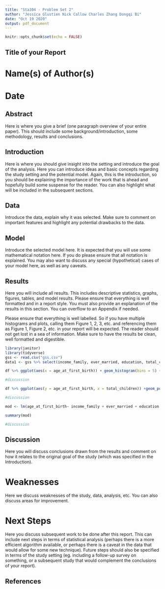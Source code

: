 ---
title: "Sta304 - Problem Set 2"
author: "Jessica Glustien Nick Callow Charles Zhang Dongqi Bi"
date: "Oct 19 2020"
output: pdf_document
---

```{r setup, include=FALSE}
knitr::opts_chunk$set(echo = FALSE)
```


## Title of your Report

# Name(s) of Author(s) 
# Date

## Abstract

Here is where you give a brief (one paragraph overview of your entire paper). This should include some background/introduction, some methodology, results and conclusions.

## Introduction

Here is where you should give insight into the setting and introduce the goal of the analysis. Here you can introduce ideas and basic concepts regarding the study setting and the potential model. Again, this is the introduction, so you should be explaining the importance of the work that is ahead and hopefully build some suspense for the reader. You can also highlight what will be included in the subsequent sections.

## Data

Introduce the data, explain why it was selected. Make sure to comment on important features and highlight any potential drawbacks to the data.

## Model

Introduce the selected model here. It is expected that you will use some mathematical notation here. If you do please ensure that all notation is explained. You may also want to discuss any special (hypothetical) cases of your model here, as well as any caveats.  

## Results

Here you will include all results. This includes descriptive statistics, graphs, figures, tables, and model results. Please ensure that everything is well formatted and in a report style. You must also provide an explanation of the results in this section. You can overflow to an Appendix if needed. 

Please ensure that everything is well labelled. So if you have multiple histograms and plots, calling them Figure 1, 2, 3, etc. and referencing them as Figure 1, Figure 2, etc. in your report will be expected. The reader should not get lost in a sea of information. Make sure to have the results be clean, well formatted and digestible.

```{r, echo=FALSE, include=TRUE }
library(janitor)
library(tidyverse)
gss <- read.csv("gss.csv")
data1 <- gss %>% select(income_family, ever_married, education, total_children, age_at_first_birth)%>%filter(!is.na(total_children), !is.na(age_at_first_birth))

df %>% ggplot(aes(x = age_at_first_birth)) + geom_histogram(bins = 5) + labs(x = "age at first birth", title ="Figure 1")

#discussion

df %>% ggplot(aes(y = age_at_first_birth, x = total_children)) +geom_point() + labs(x = "total children", title ="Figure 2")

#discussion

mod <- lm(age_at_first_birth~ income_family + ever_married + education + total_children, data = data1)

summary(mod)

#discussion

```
## Discussion

Here you will discuss conclusions drawn from the results and comment on how it relates to the original goal of the study (which was specified in the Introduction).

# Weaknesses

Here we discuss weaknesses of the study, data, analysis, etc. You can also discuss areas for improvement.

# Next Steps

Here you discuss subsequent work to be done after this report. This can include next steps in terms of statistical analysis (perhaps there is a more efficient algorithm available, or perhaps there is a caveat in the data that would allow for some new technique). Future steps should also be specified in terms of the study setting (eg. including a follow-up survey on something, or a subsequent study that would complement the conclusions of your report).


## References



